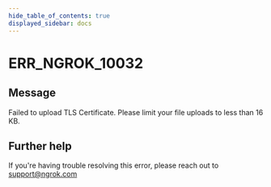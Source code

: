 ```yaml
---
hide_table_of_contents: true
displayed_sidebar: docs
---
```



# ERR_NGROK_10032

## Message

Failed to upload TLS Certificate. Please limit your file uploads to less than 16 KB.

<ErrorDetails error="err_ngrok_10032" />

## Further help

If you're having trouble resolving this error, please reach out to [support@ngrok.com](mailto:support@ngrok.com?subject=Help%20with%20ERR_NGROK_10032)
